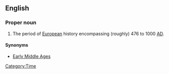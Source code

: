 ==English==
{{wikipedia}}

===Proper noun===
{{en-proper noun|sg=[[dark|Dark]] [[age|Ages]]}}

# The period of [[European]] history encompassing (roughly) 476 to 1000 [[AD]].

====Synonyms====
* [[Early Middle Ages]]

[[Category:Time]]